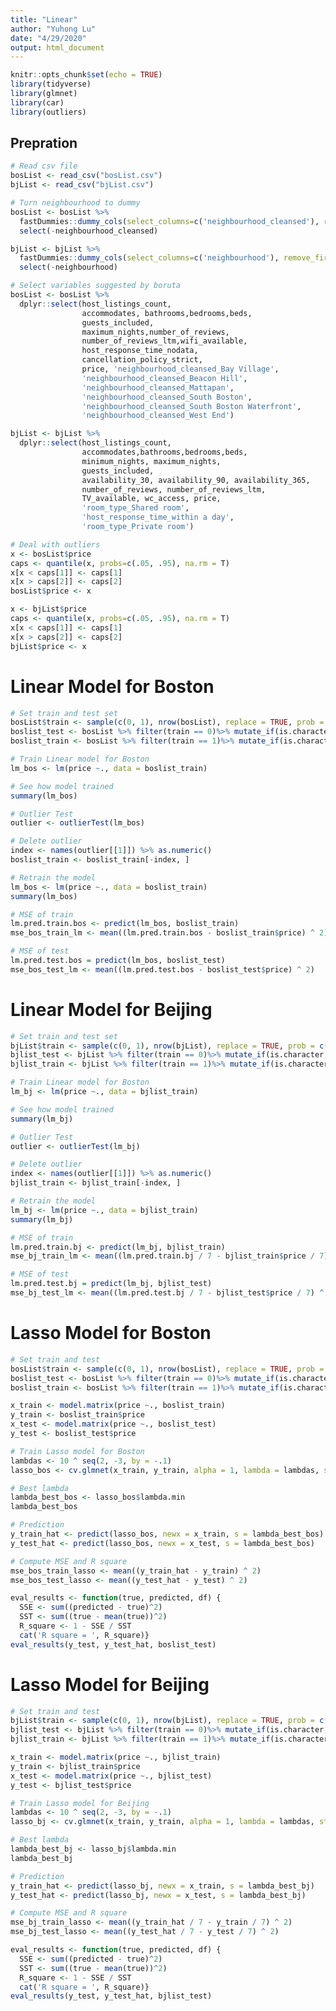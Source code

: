 ```yaml
---
title: "Linear"
author: "Yuhong Lu"
date: "4/29/2020"
output: html_document
---
```


```r
knitr::opts_chunk$set(echo = TRUE)
library(tidyverse)
library(glmnet)
library(car)
library(outliers)
```

## Prepration
```r
# Read csv file
bosList <- read_csv("bosList.csv")
bjList <- read_csv("bjList.csv")

# Turn neighbourhood to dummy
bosList <- bosList %>% 
  fastDummies::dummy_cols(select_columns=c('neighbourhood_cleansed'), remove_first_dummy = T) %>%
  select(-neighbourhood_cleansed)

bjList <- bjList %>% 
  fastDummies::dummy_cols(select_columns=c('neighbourhood'), remove_first_dummy = T) %>%
  select(-neighbourhood)

# Select variables suggested by boruta
bosList <- bosList %>%
  dplyr::select(host_listings_count,
                accommodates, bathrooms,bedrooms,beds,
                guests_included,
                maximum_nights,number_of_reviews,
                number_of_reviews_ltm,wifi_available,
                host_response_time_nodata,
                cancellation_policy_strict,
                price, 'neighbourhood_cleansed_Bay Village',
                'neighbourhood_cleansed_Beacon Hill',
                'neighbourhood_cleansed_Mattapan',
                'neighbourhood_cleansed_South Boston',
                'neighbourhood_cleansed_South Boston Waterfront',
                'neighbourhood_cleansed_West End')

bjList <- bjList %>% 
  dplyr::select(host_listings_count,
                accommodates,bathrooms,bedrooms,beds,
                minimum_nights, maximum_nights,
                guests_included,
                availability_30, availability_90, availability_365, 
                number_of_reviews, number_of_reviews_ltm, 
                TV_available, wc_access, price,
                'room_type_Shared room',
                'host_response_time_within a day',
                'room_type_Private room')

# Deal with outliers
x <- bosList$price
caps <- quantile(x, probs=c(.05, .95), na.rm = T)
x[x < caps[1]] <- caps[1]
x[x > caps[2]] <- caps[2]
bosList$price <- x

x <- bjList$price
caps <- quantile(x, probs=c(.05, .95), na.rm = T)
x[x < caps[1]] <- caps[1]
x[x > caps[2]] <- caps[2]
bjList$price <- x
```

# Linear Model for Boston
```r
# Set train and test set
bosList$train <- sample(c(0, 1), nrow(bosList), replace = TRUE, prob = c(.25, .75))
boslist_test <- bosList %>% filter(train == 0)%>% mutate_if(is.character, as.factor)
boslist_train <- bosList %>% filter(train == 1)%>% mutate_if(is.character, as.factor)

# Train Linear model for Boston
lm_bos <- lm(price ~., data = boslist_train)

# See how model trained
summary(lm_bos)

# Outlier Test
outlier <- outlierTest(lm_bos)

# Delete outlier
index <- names(outlier[[1]]) %>% as.numeric()
boslist_train <- boslist_train[-index, ]

# Retrain the model
lm_bos <- lm(price ~., data = boslist_train)
summary(lm_bos)

# MSE of train
lm.pred.train.bos <- predict(lm_bos, boslist_train)
mse_bos_train_lm <- mean((lm.pred.train.bos - boslist_train$price) ^ 2)

# MSE of test
lm.pred.test.bos = predict(lm_bos, boslist_test)
mse_bos_test_lm <- mean((lm.pred.test.bos - boslist_test$price) ^ 2) 
```

# Linear Model for Beijing
```r
# Set train and test set
bjList$train <- sample(c(0, 1), nrow(bjList), replace = TRUE, prob = c(.25, .75))
bjlist_test <- bjList %>% filter(train == 0)%>% mutate_if(is.character, as.factor)
bjlist_train <- bjList %>% filter(train == 1)%>% mutate_if(is.character, as.factor)

# Train Linear model for Boston
lm_bj <- lm(price ~., data = bjlist_train)

# See how model trained
summary(lm_bj)

# Outlier Test
outlier <- outlierTest(lm_bj)

# Delete outlier
index <- names(outlier[[1]]) %>% as.numeric()
bjlist_train <- bjlist_train[-index, ]

# Retrain the model
lm_bj <- lm(price ~., data = bjlist_train)
summary(lm_bj)

# MSE of train
lm.pred.train.bj <- predict(lm_bj, bjlist_train)
mse_bj_train_lm <- mean((lm.pred.train.bj / 7 - bjlist_train$price / 7) ^ 2)

# MSE of test
lm.pred.test.bj = predict(lm_bj, bjlist_test)
mse_bj_test_lm <- mean((lm.pred.test.bj / 7 - bjlist_test$price / 7) ^ 2) 
```


# Lasso Model for Boston
```r
# Set train and test
bosList$train <- sample(c(0, 1), nrow(bosList), replace = TRUE, prob = c(.25, .75))
boslist_test <- bosList %>% filter(train == 0)%>% mutate_if(is.character, as.factor)
boslist_train <- bosList %>% filter(train == 1)%>% mutate_if(is.character, as.factor)

x_train <- model.matrix(price ~., boslist_train)
y_train <- boslist_train$price
x_test <- model.matrix(price ~., boslist_test)
y_test <- boslist_test$price

# Train Lasso model for Boston
lambdas <- 10 ^ seq(2, -3, by = -.1)
lasso_bos <- cv.glmnet(x_train, y_train, alpha = 1, lambda = lambdas, standardize = TRUE, nfolds = 5)

# Best lambda
lambda_best_bos <- lasso_bos$lambda.min 
lambda_best_bos

# Prediction
y_train_hat <- predict(lasso_bos, newx = x_train, s = lambda_best_bos)
y_test_hat <- predict(lasso_bos, newx = x_test, s = lambda_best_bos)

# Compute MSE and R square
mse_bos_train_lasso <- mean((y_train_hat - y_train) ^ 2)
mse_bos_test_lasso <- mean((y_test_hat - y_test) ^ 2)

eval_results <- function(true, predicted, df) {
  SSE <- sum((predicted - true)^2)
  SST <- sum((true - mean(true))^2)
  R_square <- 1 - SSE / SST
  cat('R square = ', R_square)}
eval_results(y_test, y_test_hat, boslist_test)
```

# Lasso Model for Beijing
```r
# Set train and test
bjList$train <- sample(c(0, 1), nrow(bjList), replace = TRUE, prob = c(.25, .75))
bjlist_test <- bjList %>% filter(train == 0)%>% mutate_if(is.character, as.factor)
bjlist_train <- bjList %>% filter(train == 1)%>% mutate_if(is.character, as.factor)

x_train <- model.matrix(price ~., bjlist_train)
y_train <- bjlist_train$price
x_test <- model.matrix(price ~., bjlist_test)
y_test <- bjlist_test$price

# Train Lasso model for Beijing
lambdas <- 10 ^ seq(2, -3, by = -.1)
lasso_bj <- cv.glmnet(x_train, y_train, alpha = 1, lambda = lambdas, standardize = TRUE, nfolds = 5)

# Best lambda
lambda_best_bj <- lasso_bj$lambda.min 
lambda_best_bj

# Prediction
y_train_hat <- predict(lasso_bj, newx = x_train, s = lambda_best_bj)
y_test_hat <- predict(lasso_bj, newx = x_test, s = lambda_best_bj)

# Compute MSE and R square
mse_bj_train_lasso <- mean((y_train_hat / 7 - y_train / 7) ^ 2)
mse_bj_test_lasso <- mean((y_test_hat / 7 - y_test / 7) ^ 2)

eval_results <- function(true, predicted, df) {
  SSE <- sum((predicted - true)^2)
  SST <- sum((true - mean(true))^2)
  R_square <- 1 - SSE / SST
  cat('R square = ', R_square)}
eval_results(y_test, y_test_hat, bjlist_test)

```
